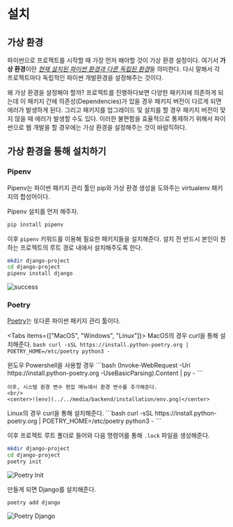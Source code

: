 
# 설치

## 가상 환경

파이썬으로 프로젝트를 시작할 때 가장 먼저 해야할 것이 가상 환경 설정이다.
여기서 **가상 환경**이란 <ins>_현재 설치된 파이썬 환경과 다른 독립된 환경_</ins>을 의미한다.
다시 말해서 각 프로젝트마다 독립적인 파이썬 개발환경을 설정해주는 것이다.

왜 가상 환경을 설정해야 할까? 프로젝트를 진행하다보면 다양한 패키지에 의존하게 되는데 이 패키지 간에 의존성(Dependencies)가 있을 경우
패키지 버전이 다르게 되면 에러가 발생하게 된다. 그리고 패키지를 업그레이드 및 설치를 할 경우 패키지 버전이 맞지 않을 때 에러가 발생할 수도 있다.
이러한 불편함을 효율적으로 통제하기 위해서 파이썬으로 웹 개발을 할 경우에는 가상 환경을 설정해주는 것이 바람직하다.

## 가상 환경을 통해 설치하기

### Pipenv

Pipenv는 파이썬 패키지 관리 툴인 pip와 가상 환경 생성을 도와주는 virtualenv 패키지의 합성어이다.

Pipenv 설치를 먼저 해주자.

```bash
pip install pipenv
```

이후 `pipenv` 키워드를 이용해 필요한 패키지들을 설치해준다. 설치 전 반드시 본인이 원하는 프로젝트의 루트 경로 내에서 설치해주도록 한다.

```bash
mkdir django-project
cd django-project
pipenv install django
```

![success](../../media/backend/installation/success.png)

### Poetry

[Poetry](https://python-poetry.org/docs/)는 또다른 파이썬 패키지 관리 툴이다.

<Tabs items={["MacOS", "Windows", "Linux"]}>
  <Tab>
    MacOS의 경우 curl을 통해 설치해준다. 
    ```bash
    curl -sSL https://install.python-poetry.org | POETRY_HOME=/etc/poetry python3 -
    ```

  </Tab>
  <Tab>
    윈도우 Powershell을 사용할 경우
    ```bash
    (Invoke-WebRequest -Uri https://install.python-poetry.org -UseBasicParsing).Content | py -
    ```

    이후, 시스템 환경 변수 편집 메뉴에서 환경 변수를 추가해준다.
    <br/>
    <center>![env](../../media/backend/installation/env.png)</center>

  </Tab>
  <Tab>
    Linux의 경우 curl을 통해 설치해준다. 
    ```bash
    curl -sSL https://install.python-poetry.org | POETRY_HOME=/etc/poetry python3 -
    ```
  </Tab>
</Tabs>

이후 프로젝트 루트 폴더로 들어와 다음 명령어를 통해 `.lock` 파일을 생성해준다.

```bash
mkdir django-project
cd django-project
poetry init
```

![Poetry Init](../../media/backend/installation/poetry_init.png)

만들게 되면 Django를 설치해준다.

```bash
poetry add django
```

![Poetry Django](../../media/backend/installation/poetry_django.png)
